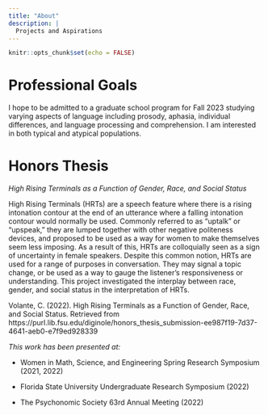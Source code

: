 ```yaml
---
title: "About"
description: |
  Projects and Aspirations
---
```


```r
knitr::opts_chunk$set(echo = FALSE)
```


# Professional Goals

I hope to be admitted to a graduate school program for Fall 2023 studying varying aspects of language including prosody, aphasia, individual differences, and language processing and comprehension. I am interested in both typical and atypical populations. 

# Honors Thesis
 _High Rising Terminals as a Function of Gender, Race, and Social Status_

High Rising Terminals (HRTs) are a speech feature where there is a rising intonation contour at the end of an utterance where a falling intonation contour would normally be used. Commonly referred to as “uptalk” or “upspeak,” they are lumped together with other negative politeness devices, and proposed to be used as a way for women to make themselves seem less imposing. As a result of this, HRTs are colloquially seen as a sign of uncertainty in female speakers. Despite this common notion, HRTs are used for a range of purposes in conversation. They may signal a topic change, or be used as a way to gauge the listener's responsiveness or understanding. This project investigated the interplay between race, gender, and social status in the interpretation of HRTs.

Volante, C. (2022). High Rising Terminals as a Function of Gender, Race, and Social Status. Retrieved from https://purl.lib.fsu.edu/diginole/honors_thesis_submission-ee987f19-7d37-4641-aeb0-e7f9ed928339


*This work has been presented at:*

- Women in Math, Science, and Engineering Spring Research Symposium (2021, 2022)

- Florida State University Undergraduate Research Symposium (2022)

- The Psychonomic Society 63rd Annual Meeting (2022)


